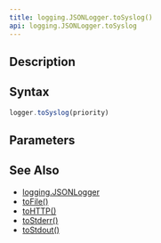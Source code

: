 ```yaml
---
title: logging.JSONLogger.toSyslog()
api: logging.JSONLogger.toSyslog
---
```


## Description

<Summary/>

## Syntax

``` js
logger.toSyslog(priority)
```

## Parameters

<Parameters/>

## See Also

* [logging.JSONLogger](/reference/api/logging/JSONLogger)
* [toFile()](/reference/api/logging/JSONLogger/toFile)
* [toHTTP()](/reference/api/logging/JSONLogger/toHTTP)
* [toStderr()](/reference/api/logging/JSONLogger/toStderr)
* [toStdout()](/reference/api/logging/JSONLogger/toStdout)
